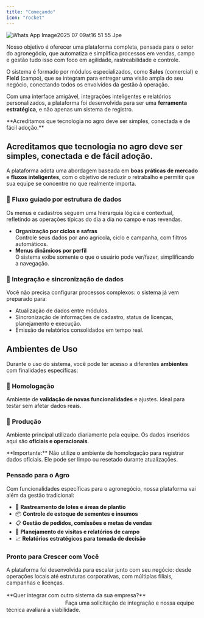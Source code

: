 ```yaml
---
title: "Começando"
icon: "rocket"
---
```


![Whats App Image2025 07 09at16 51 55 Jpe](/images/WhatsAppImage2025-07-09at16.51.55.jpeg)

Nosso objetivo é oferecer uma plataforma completa, pensada para o setor do agronegócio, que automatiza e simplifica processos em vendas, campo e gestão tudo isso com foco em agilidade, rastreabilidade e controle.

O sistema é formado por módulos especializados, como **Sales** (comercial) e **Field** (campo), que se integram para entregar uma visão ampla do seu negócio, conectando todos os envolvidos da gestão à operação.

Com uma interface amigável, integrações inteligentes e relatórios personalizados, a plataforma foi desenvolvida para ser uma **ferramenta estratégica**, e não apenas um sistema de registro.

<Info>
  **Acreditamos que tecnologia no agro deve ser simples, conectada e de fácil adoção.**
</Info>

## Acreditamos que tecnologia no agro deve ser simples, conectada e de fácil adoção.

A plataforma adota uma abordagem baseada em **boas práticas de mercado** e **fluxos inteligentes**, com o objetivo de reduzir o retrabalho e permitir que sua equipe se concentre no que realmente importa.

### **🌾 Fluxo guiado por estrutura de dados**

Os menus e cadastros seguem uma hierarquia lógica e contextual, refletindo as operações típicas do dia a dia no campo e nas revendas.

- **Organização por ciclos e safras**\
  Controle seus dados por ano agrícola, ciclo e campanha, com filtros automáticos.
- **Menus dinâmicos por perfil**\
  O sistema exibe somente o que o usuário pode ver/fazer, simplificando a navegação.

### **🔄 Integração e sincronização de dados**

Você não precisa configurar processos complexos: o sistema já vem preparado para:

- Atualização de dados entre módulos.
- Sincronização de informações de cadastro, status de licenças, planejamento e execução.
- Emissão de relatórios consolidados em tempo real.

## **Ambientes de Uso**

Durante o uso do sistema, você pode ter acesso a diferentes **ambientes** com finalidades específicas:

### **🧪 Homologação**

Ambiente de **validação de novas funcionalidades** e ajustes. Ideal para testar sem afetar dados reais.

### **🚀 Produção**

Ambiente principal utilizado diariamente pela equipe. Os dados inseridos aqui são **oficiais e operacionais**.

<Warning>
  **Importante:** Não utilize o ambiente de homologação para registrar dados oficiais. Ele pode ser limpo ou resetado durante atualizações.
</Warning>

### **Pensado para o Agro**

Com funcionalidades específicas para o agronegócio, nossa plataforma vai além da gestão tradicional:

- 🌱 **Rastreamento de lotes e áreas de plantio**
- 📦 **Controle de estoque de sementes e insumos**
- 📋 **Gestão de pedidos, comissões e metas de vendas**
- 📍 **Planejamento de visitas e relatórios de campo**
- 📈 **Relatórios estratégicos para tomada de decisão**

### **Pronto para Crescer com Você**

A plataforma foi desenvolvida para escalar junto com seu negócio: desde operações locais até estruturas corporativas, com múltiplas filiais, campanhas e licenças.

<Info>
  **Quer integrar com outro sistema da sua empresa?** ㅤㅤㅤㅤㅤㅤㅤㅤㅤㅤㅤㅤㅤㅤㅤㅤㅤㅤㅤㅤㅤㅤFaça uma solicitação de integração e nossa equipe técnica avaliará a viabilidade.
</Info>

# 